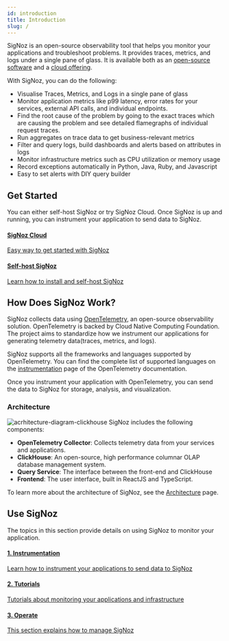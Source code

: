 ```yaml
---
id: introduction
title: Introduction
slug: /
---
```


SigNoz is an open-source observability tool that helps you monitor your applications and troubleshoot problems. It provides traces, metrics, and logs under a single pane of glass. It is available both as an <a href = "https://github.com/SigNoz/signoz" rel="noopener noreferrer nofollow" target="_blank" >open-source software</a> and a [cloud offering](https://signoz.io/teams/).

With SigNoz, you can do the following:

- Visualise Traces, Metrics, and Logs in a single pane of glass
- Monitor application metrics like p99 latency, error rates for your services, external API calls, and individual endpoints.
- Find the root cause of the problem by going to the exact traces which are causing the problem and see detailed flamegraphs of individual request traces.
- Run aggregates on trace data to get business-relevant metrics
- Filter and query logs, build dashboards and alerts based on attributes in logs
- Monitor infrastructure metrics such as CPU utilization or memory usage
- Record exceptions automatically in Python, Java, Ruby, and Javascript
- Easy to set alerts with DIY query builder

## Get Started

You can either self-host SigNoz or try SigNoz Cloud. Once SigNoz is up and running, you can instrument your application to send data to SigNoz.

<div class="row">
 <article class="col col--6">
    <a class="card margin-bottom--lg padding--md cardContainer_node_modules-@docusaurus-theme-classic-lib-next-theme-DocCard-styles-module cardContainerLink_node_modules-@docusaurus-theme-classic-lib-next-theme-DocCard-styles-module" href="/docs/cloud/">
      <h4 class="text--truncate mt-2 cardTitle_node_modules-@docusaurus-theme-classic-lib-next-theme-DocCard-styles-module" title="SigNoz Cloud">SigNoz Cloud</h4>
      <div class="text--truncate cardDescription_node_modules-@docusaurus-theme-classic-lib-next-theme-DocCard-styles-module" title="Learn how to instrument your application">Easy way to get started with SigNoz</div>
    </a>
  </article>
  <article class="col col--6">
    <a class="card margin-bottom--lg padding--md cardContainer_node_modules-@docusaurus-theme-classic-lib-next-theme-DocCard-styles-module cardContainerLink_node_modules-@docusaurus-theme-classic-lib-next-theme-DocCard-styles-module" href="/docs/install/">
      <h4 class="text--truncate mt-2 cardTitle_node_modules-@docusaurus-theme-classic-lib-next-theme-DocCard-styles-module" title="Self-host SigNoz">Self-host SigNoz</h4>
      <div class="text--truncate cardDescription_node_modules-@docusaurus-theme-classic-lib-next-theme-DocCard-styles-module" title="Learn how to install SigNoz ">Learn how to install and self-host SigNoz</div>
    </a>
  </article>
</div>

## How Does SigNoz Work?

SigNoz collects data using <a href = "https://opentelemetry.io/" rel="noopener noreferrer nofollow" target="_blank" >OpenTelemetry</a>, an open-source observability solution. OpenTelemetry is backed by Cloud Native Computing Foundation. The project aims to standardize how we instrument our applications for generating telemetry data(traces, metrics, and logs).

SigNoz supports all the frameworks and languages supported by OpenTelemetry. You can find the complete list of supported languages on the <a href = "https://opentelemetry.io/docs/instrumentation/" rel="noopener noreferrer nofollow" target="_blank" >instrumentation</a> page of the OpenTelemetry documentation.

Once you instrument your application with OpenTelemetry, you can send the data to SigNoz for storage, analysis, and visualization.

### Architecture

![acrhitecture-diagram-clickhouse](/img/architecture-signoz-clickhouse.svg)
SigNoz includes the following components:

- **OpenTelemetry Collector**: Collects telemetry data from your services and applications.
- **ClickHouse**: An open-source, high performance columnar OLAP database management system.
- **Query Service**: The interface between the front-end and ClickHouse
- **Frontend**: The user interface, built in ReactJS and TypeScript.

To learn more about the architecture of SigNoz, see the [Architecture](/docs/architecture) page.

## Use SigNoz

The topics in this section provide details on using SigNoz to monitor your application.

<div class="row">
 
  <article class="col col--6">
    <a class="card margin-bottom--lg padding--md cardContainer_node_modules-@docusaurus-theme-classic-lib-next-theme-DocCard-styles-module cardContainerLink_node_modules-@docusaurus-theme-classic-lib-next-theme-DocCard-styles-module" href="/docs/instrumentation/overview/">
      <h4 class="text--truncate mt-2 cardTitle_node_modules-@docusaurus-theme-classic-lib-next-theme-DocCard-styles-module" title="1. Tutorials">1. Instrumentation</h4>
      <div class="text--truncate cardDescription_node_modules-@docusaurus-theme-classic-lib-next-theme-DocCard-styles-module" title="Tutorials about monitoring your applications and infrastructure<">Learn how to instrument your applications to send data to SigNoz</div>
    </a>
  </article>

   <article class="col col--6">
    <a class="card margin-bottom--lg padding--md cardContainer_node_modules-@docusaurus-theme-classic-lib-next-theme-DocCard-styles-module cardContainerLink_node_modules-@docusaurus-theme-classic-lib-next-theme-DocCard-styles-module" href="/docs/tutorials">
      <h4 class="text--truncate cardTitle_node_modules-@docusaurus-theme-classic-lib-next-theme-DocCard-styles-module" title="1. Tutorials">2. Tutorials</h4>
      <div class="text--truncate cardDescription_node_modules-@docusaurus-theme-classic-lib-next-theme-DocCard-styles-module" title="Tutorials about monitoring your applications and infrastructure<">Tutorials about monitoring your applications and infrastructure</div>
    </a>
  </article>

</div>

<div class="row">
  <article class="col col--6">
    <a class="card margin-bottom--lg padding--md cardContainer_node_modules-@docusaurus-theme-classic-lib-next-theme-DocCard-styles-module cardContainerLink_node_modules-@docusaurus-theme-classic-lib-next-theme-DocCard-styles-module" href="/docs/operate">
      <h4 class="text--truncate mt-2 cardTitle_node_modules-@docusaurus-theme-classic-lib-next-theme-DocCard-styles-module" title="2. Operate">3. Operate</h4>
      <div class="text--truncate cardDescription_node_modules-@docusaurus-theme-classic-lib-next-theme-DocCard-styles-module" title="This section explains how to manage SigNoz">This section explains how to manage SigNoz</div>
    </a>
  </article>

</div>
